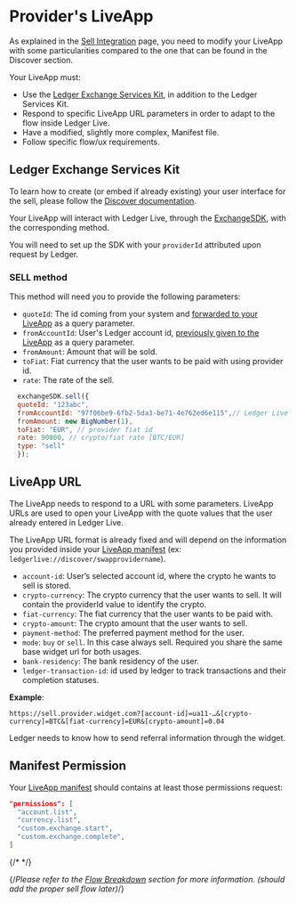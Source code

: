 
# Provider's LiveApp

As explained in the [Sell Integration](../sell) page, you need to modify your LiveApp with some particularities compared to the one that can be found in the Discover section.

Your LiveApp must: 
  - Use the [Ledger Exchange Services Kit](https://github.com/LedgerHQ/exchange-sdk), in addition to the Ledger Services Kit.
  - Respond to specific LiveApp URL parameters in order to adapt to the flow inside Ledger Live.
  - Have a modified, slightly more complex, Manifest file.
  - Follow specific flow/ux requirements.


## Ledger Exchange Services Kit

To learn how to create (or embed if already existing) your user interface for the sell, please follow the [Discover documentation](../../discover).

Your LiveApp will interact with Ledger Live, through the [ExchangeSDK](https://github.com/LedgerHQ/exchange-sdk), with the corresponding method.

You will need to set up the SDK with your `providerId` attributed upon request by Ledger.

### SELL method

This method will need you to provide the following parameters:

* `quoteId`: The id coming from your system and [forwarded to your LiveApp](./providers-liveapp) as a query parameter.
* `fromAccountId`: User's Ledger account id, [previously given to the LiveApp](./providers-liveapp) as a query parameter.
* `fromAmount`: Amount that will be sold.
* `toFiat`: Fiat currency that the user wants to be paid with using provider id.
* `rate`: The rate of the sell.

```js copy
  exchangeSDK.sell({
  quoteId: "123abc",
  fromAccountId: "97f06be9-6fb2-5da3-be71-4e762ed6e115",// Ledger Live uuid4 account (can be a BTC account)
  fromAmount: new BigNumber(1),
  toFiat: "EUR", // provider fiat id
  rate: 90000, // crypto/fiat rate [BTC/EUR]
  type: "sell"
  });
```

## LiveApp URL

The LiveApp needs to respond to a URL with some parameters. LiveApp URLs are used to open your LiveApp with the quote values that the user already entered in Ledger Live.

The LiveApp URL format is already fixed and will depend on the information you provided inside your [LiveApp manifest](../../../../docs/discover/wallet-api/appendix/manifest) (ex: `ledgerlive://discover/swapprovidername`).


  * `account-id`: User’s selected account id, where the crypto he wants to sell is stored.
  * `crypto-currency`: The crypto currency that the user wants to sell. It will contain the providerId value to identify the crypto.
  * `fiat-currency`: The fiat currency that the user wants to be paid with.
  * `crypto-amount`: The crypto amount that the user wants to sell.
  * `payment-method`: The preferred payment method for the user.
  * `mode`: `buy` or `sell`. In this case always sell. Required you share the same base widget url for both usages.
  * `bank-residency`: The bank residency of the user.
  * `ledger-transaction-id`: id used by ledger to track transactions and their completion statuses.

__Example__:
```
https://sell.provider.widget.com?[account-id]=ua11-…&[crypto-currency]=BTC&[fiat-currency]=EUR&[crypto-amount]=0.04
```

<Callout type="info" emoji="👉">
  Ledger needs to know how to send referral information through the widget.
</Callout>


## Manifest Permission
Your [LiveApp manifest](../../../../docs/discover/wallet-api/appendix/manifest) should contains at least those permissions request:
```json copy
"permissions": [
  "account.list",
  "currency.list",
  "custom.exchange.start", 
  "custom.exchange.complete",
]
```

{/* <!-- ## Flow/UX requirements -->*/}

{/*Please refer to the [Flow Breakdown](../sell/flow) section for more information. (should add the proper sell flow later)*/}
